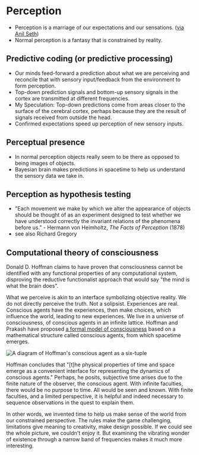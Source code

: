 # Perception

- Perception is a marriage of our expectations and our sensations. ([via Anil Seth](https://www.youtube.com/watch?v=xRel1JKOEbI))
- Normal perception is a fantasy that is constrained by reality.

## Predictive coding (or predictive processing)

- Our minds feed-forward a prediction about what we are perceiving and reconcile that with sensory input/feedback from the environment to form perception.
- Top-down prediction signals and bottom-up sensory signals in the cortex are transmitted at different frequencies.
- My Speculation: Top-down predictions come from areas closer to the surface of the cerebral cortex, perhaps because they are the result of signals received from outside the head.
- Confirmed expectations speed up perception of new sensory inputs.

## Perceptual presence

- In normal perception objects really seem to be there as opposed to being images of objects.
- Bayesian brain makes predictions in spacetime to help us understand the sensory data we take in.

## Perception as hypothesis testing

- "Each movement we make by which we alter the appearance of objects should be thought of as an experiment designed to test whether we have understood correctly the invariant relations of the phenomena before us." - Hermann von Heimholtz, _The Facts of Perception_ (1878)
- see also Richard Gregory

## Computational theory of consciousness

Donald D. Hoffman claims to have proven that consciousness cannot be identified with any functional properties of any computational system, disproving the reductive functionalist approach that would say "the mind is what the brain does".

What we perceive is akin to an interface symbolizing objective reality. We do not directly perceive the truth. Not a solipsist. Experiences are real. Conscious agents have the experiences, then make choices, which influence the world, leading to new experiences. We live in a universe of consciousness, of conscious agents in an infinite lattice. Hoffman and Prakash have proposed [a formal model of consciousness](https://www.frontiersin.org/articles/10.3389/fpsyg.2014.00577/full) based on a mathematical structure called conscious agents, from which spacetime emerges.

![A diagram of Hoffman's conscious agent as a six-tuple](/images/Hoffman-conscious-agents.png)

Hoffman concludes that "[t]he physical properties of time and space emerge as a convenient interface for representing the dynamics of conscious agents." Perhaps, he posits, subjective time arises due to the finite nature of the observer, the conscious agent. With infinite faculties, there would be no purpose to time. All would be seen and known. With finite faculties, and a limited perspective, it is helpful and indeed necessary to sequence observations in the quest to explain them.

In other words, we invented time to help us make sense of the world from our constrained perspective. The rules make the game challenging, limitations give meaning to creativity, make design possible. If we could see the whole picture, we couldn't enjoy it. But examining the vibrating wonder of existence through a narrow band of frequencies makes it much more interesting.
